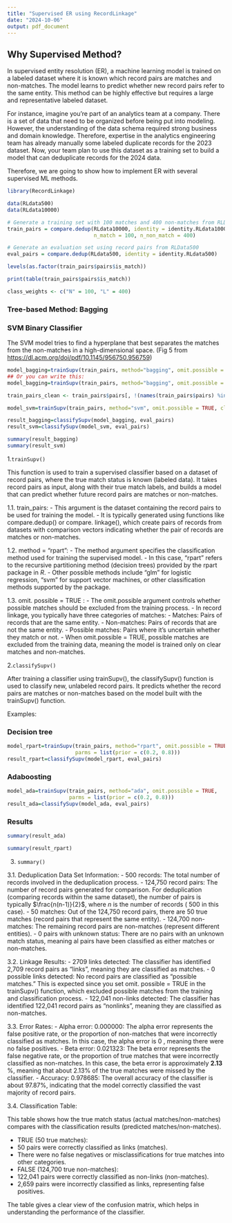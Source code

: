 ```yaml
---
title: "Supervised ER using RecordLinkage"
date: "2024-10-06"
output: pdf_document
---
```


## Why Supervised Method?

In supervised entity resolution (ER), a machine learning model is trained on a labeled dataset where it is known which record pairs are matches and non-matches. The model learns to predict whether new record pairs refer to the same entity. This method can be highly effective but requires a large and representative labeled dataset.

For instance, imagine you're part of an analytics team at a company. There is a set of data that need to be organized before being put into modeling. However, the understanding of the data schema required strong business and domain knowledge. Therefore, expertise in the analytics engineering team has already manually some labeled duplicate records for the 2023 dataset. Now, your team plan to use this dataset as a training set to build a model that can deduplicate records for the 2024 data.

Therefore, we are going to show how to implement ER with several supervised ML methods.

```r
library(RecordLinkage)
```

```r
data(RLdata500)
data(RLdata10000)

# Generate a training set with 100 matches and 400 non-matches from RLData10000
train_pairs = compare.dedup(RLdata10000, identity = identity.RLdata10000, 
                            n_match = 100, n_non_match = 400)

# Generate an evaluation set using record pairs from RLData500
eval_pairs = compare.dedup(RLdata500, identity = identity.RLdata500)
```

```r
levels(as.factor(train_pairs$pairs$is_match))
```

```r
print(table(train_pairs$pairs$is_match))
```

```r
class_weights <- c("N" = 100, "L" = 400)
```

### Tree-based Method: Bagging

### SVM Binary Classifier

The SVM model tries to find a hyperplane that best separates the matches from the non-matches in a high-dimensional space. (Fig 5 from <https://dl.acm.org/doi/pdf/10.1145/956750.956759>)

```r
model_bagging=trainSupv(train_pairs, method="bagging", omit.possible = TRUE, weights = class_weights)
## Or you can write this:
model_bagging=trainSupv(train_pairs, method="bagging", omit.possible = TRUE, parms = list(prior = c(0.2, 0.8)))
```

```r
train_pairs_clean <- train_pairs$pairs[, !(names(train_pairs$pairs) %in% "fname_c2")]
```

```r
model_svm=trainSupv(train_pairs, method="svm", omit.possible = TRUE, class.weights = class_weights)
```

```r
result_bagging=classifySupv(model_bagging, eval_pairs)
result_svm=classifySupv(model_svm, eval_pairs)
```

```r
summary(result_bagging)
summary(result_svm)
```


1.`trainSupv()`

This function is used to train a supervised classifier based on a dataset of record pairs, where the true match status is known (labeled data). It takes record pairs as input, along with their true match labels, and builds a model that can predict whether future record pairs are matches or non-matches.

1.1. train_pairs:
- This argument is the dataset containing the record pairs to be used for training the model.
- It is typically generated using functions like compare.dedup() or compare. linkage(), which create pairs of records from datasets with comparison vectors indicating whether the pair of records are matches or non-matches.
  
1.2. method = "rpart":
- The method argument specifies the classification method used for training the supervised model.
- In this case, "rpart" refers to the recursive partitioning method (decision trees) provided by the rpart package in $R$.
- Other possible methods include "glm" for logistic regression, "svm" for support vector machines, or other classification methods supported by the package.

1.3. omit. possible = TRUE :
- The omit.possible argument controls whether possible matches should be excluded from the training process.
- In record linkage, you typically have three categories of matches:
- Matches: Pairs of records that are the same entity.
- Non-matches: Pairs of records that are not the same entity.
- Possible matches: Pairs where it's uncertain whether they match or not.
- When omit.possible = TRUE, possible matches are excluded from the training data, meaning the model is trained only on clear matches and non-matches.


2.`classifySupv()`

After training a classifier using trainSupv(), the classifySupv() function is used to classify new, unlabeled record pairs. It predicts whether the record pairs are matches or non-matches based on the model built with the trainSupv() function.

Examples: 

### Decision tree
```r
model_rpart=trainSupv(train_pairs, method="rpart", omit.possible = TRUE, 
                      parms = list(prior = c(0.2, 0.8)))
result_rpart=classifySupv(model_rpart, eval_pairs)
```


### Adaboosting

```r
model_ada=trainSupv(train_pairs, method="ada", omit.possible = TRUE, 
                    parms = list(prior = c(0.2, 0.8)))
result_ada=classifySupv(model_ada, eval_pairs)
```

### Results
```r
summary(result_ada)
```

```r
summary(result_rpart)
```



3. `summary()`

3.1. Deduplication Data Set Information:
- 500 records: The total number of records involved in the deduplication process.
- 124,750 record pairs: The number of record pairs generated for comparison. For deduplication (comparing records within the same dataset), the number of pairs is typically $\frac{n(n-1)}{2}$, where $n$ is the number of records ( 500 in this case).
- 50 matches: Out of the 124,750 record pairs, there are 50 true matches (record pairs that represent the same entity).
- 124,700 non-matches: The remaining record pairs are non-matches (represent different entities).
- 0 pairs with unknown status: There are no pairs with an unknown match status, meaning al pairs have been classified as either matches or non-matches.

3.2. Linkage Results:
- 2709 links detected: The classifier has identified 2,709 record pairs as "links", meaning they are classified as matches.
- 0 possible links detected: No record pairs are classified as "possible matches." This is expected since you set omit. possible = TRUE in the trainSupv() function, which excluded possible matches from the training and classification process.
- 122,041 non-links detected: The classifier has identified 122,041 record pairs as "nonlinks", meaning they are classified as non-matches.

3.3. Error Rates:
- Alpha error: 0.000000: The alpha error represents the false positive rate, or the proportion of non-matches that were incorrectly classified as matches. In this case, the alpha error is 0 , meaning there were no false positives.
- Beta error: 0.021323: The beta error represents the false negative rate, or the proportion of true matches that were incorrectly classified as non-matches. In this case, the beta error is approximately $\mathbf{2 . 1 3}$ \%, meaning that about $2.13 \%$ of the true matches were missed by the classifier.
- Accuracy: 0.978685: The overall accuracy of the classifier is about $97.87 \%$, indicating that the model correctly classified the vast majority of record pairs.

3.4. Classification Table:

This table shows how the true match status (actual matches/non-matches) compares with the classification results (predicted matches/non-matches).
\begin{tabular}{|l|l|l|l|}
\hline True Status & $\mathbf{N}$ (Non-links) & $\mathbf{P}$ (Possible links) & L (Links) \\
\hline FALSE & 122,041 & 0 & 2,659 \\
\hline TRUE & 0 & 0 & 50 \\
\hline
\end{tabular}
- TRUE (50 true matches):
- 50 pairs were correctly classified as links (matches).
- There were no false negatives or misclassifications for true matches into other categories.
- FALSE (124,700 true non-matches):
- 122,041 pairs were correctly classified as non-links (non-matches).
- 2,659 pairs were incorrectly classified as links, representing false positives.

The table gives a clear view of the confusion matrix, which helps in understanding the performance of the classifier.


